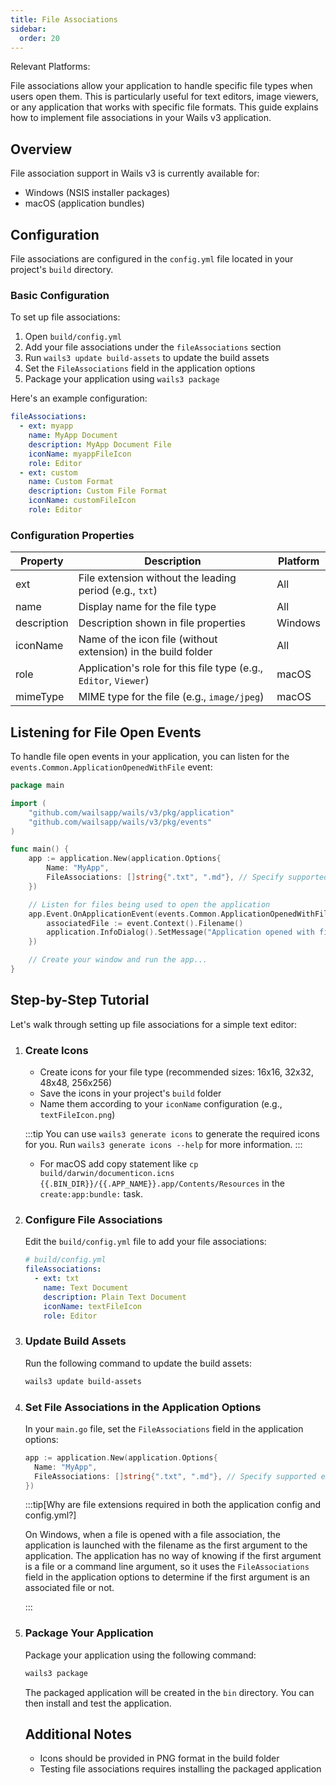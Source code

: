 ```yaml
---
title: File Associations
sidebar:
  order: 20
---
```



Relevant Platforms: <Badge text="Windows" variant="note" /> <Badge text="macOS" variant="success" />
<br/>

File associations allow your application to handle specific file types when
users open them. This is particularly useful for text editors, image viewers, or
any application that works with specific file formats. This guide explains how
to implement file associations in your Wails v3 application.

## Overview

File association support in Wails v3 is currently available for:

- Windows (NSIS installer packages)
- macOS (application bundles)

## Configuration

File associations are configured in the `config.yml` file located in your
project's `build` directory.

### Basic Configuration

To set up file associations:

1. Open `build/config.yml`
2. Add your file associations under the `fileAssociations` section
3. Run `wails3 update build-assets` to update the build assets
4. Set the `FileAssociations` field in the application options
5. Package your application using `wails3 package`

Here's an example configuration:

```yaml
fileAssociations:
  - ext: myapp
    name: MyApp Document
    description: MyApp Document File
    iconName: myappFileIcon
    role: Editor
  - ext: custom
    name: Custom Format
    description: Custom File Format
    iconName: customFileIcon
    role: Editor
```

### Configuration Properties

| Property    | Description                                                      | Platform |
|-------------|------------------------------------------------------------------|----------|
| ext         | File extension without the leading period (e.g., `txt`)          | All      |
| name        | Display name for the file type                                   | All      |
| description | Description shown in file properties                             | Windows  |
| iconName    | Name of the icon file (without extension) in the build folder    | All      |
| role        | Application's role for this file type (e.g., `Editor`, `Viewer`) | macOS    |
| mimeType    | MIME type for the file (e.g., `image/jpeg`)                      | macOS    |

## Listening for File Open Events

To handle file open events in your application, you can listen for the
`events.Common.ApplicationOpenedWithFile` event:

```go title="main.go"
package main

import (
    "github.com/wailsapp/wails/v3/pkg/application"
    "github.com/wailsapp/wails/v3/pkg/events"
)

func main() {
    app := application.New(application.Options{
        Name: "MyApp",
        FileAssociations: []string{".txt", ".md"}, // Specify supported extensions
    })

    // Listen for files being used to open the application
    app.Event.OnApplicationEvent(events.Common.ApplicationOpenedWithFile, func(event *application.ApplicationEvent) {
        associatedFile := event.Context().Filename()
        application.InfoDialog().SetMessage("Application opened with file: " + associatedFile).Show()
    })

    // Create your window and run the app...
}

```

## Step-by-Step Tutorial

Let's walk through setting up file associations for a simple text editor:

<Steps>

1. ### Create Icons

    - Create icons for your file type (recommended sizes: 16x16, 32x32, 48x48,
      256x256)
    - Save the icons in your project's `build` folder
    - Name them according to your `iconName` configuration (e.g.,
      `textFileIcon.png`)

    :::tip
    You can use `wails3 generate icons` to generate the required icons for you.
    Run `wails3 generate icons --help` for more information.
    :::

    - For macOS add copy statement like `cp build/darwin/documenticon.icns {{.BIN_DIR}}/{{.APP_NAME}}.app/Contents/Resources` in the `create:app:bundle:` task.

2. ### Configure File Associations

    Edit the `build/config.yml` file to add your file associations:

    ```yaml
    # build/config.yml
    fileAssociations:
      - ext: txt
        name: Text Document
        description: Plain Text Document
        iconName: textFileIcon
        role: Editor
    ```

3. ### Update Build Assets

    Run the following command to update the build assets:

    ```bash
    wails3 update build-assets
    ```

4. ### Set File Associations in the Application Options

    In your `main.go` file, set the `FileAssociations` field in the application
    options:

    ```go
    app := application.New(application.Options{
      Name: "MyApp",
      FileAssociations: []string{".txt", ".md"}, // Specify supported extensions
    })
    ```

    :::tip[Why are file extensions required in both the application config and config.yml?]

    On Windows, when a file is opened with a file association, the application is
    launched with the filename as the first argument to the application. The
    application has no way of knowing if the first argument is a file or a command
    line argument, so it uses the `FileAssociations` field in the application
    options to determine if the first argument is an associated file or not.

    :::

5. ### Package Your Application

    Package your application using the following command:

    ```bash
    wails3 package
    ```

    The packaged application will be created in the `bin` directory. You can then
    install and test the application.

    ## Additional Notes

    - Icons should be provided in PNG format in the build folder
    - Testing file associations requires installing the packaged application

</Steps>